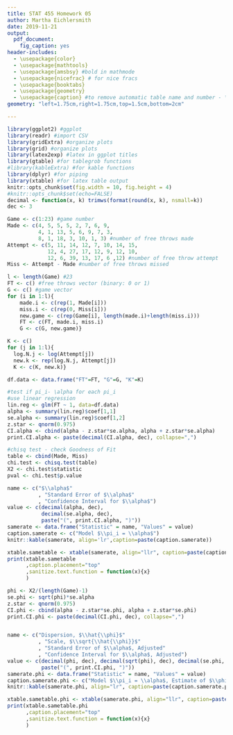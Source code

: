 ```yaml
---
title: STAT 455 Homework 05
author: Martha Eichlersmith
date: 2019-11-21
output:
  pdf_document:
    fig_caption: yes
header-includes:
  - \usepackage{color}
  - \usepackage{mathtools}
  - \usepackage{amsbsy} #bold in mathmode
  - \usepackage{nicefrac} # for nice fracs 
  - \usepackage{booktabs}
  - \usepackage{geometry}
  - \usepackage{caption} #to remove automatic table name and number - \captionsetup[table]{labelformat=empty}, put code under ---
geometry: "left=1.75cm,right=1.75cm,top=1.5cm,bottom=2cm" 

---
```

```r
library(ggplot2) #ggplot
library(readr) #import CSV
library(gridExtra) #organize plots
library(grid) #organize plots
library(latex2exp) #latex in ggplot titles 
library(gtable) #for tablegrob functions 
#library(kableExtra) #for kable functions
library(dplyr) #for piping 
library(xtable) #for latex table output 
knitr::opts_chunk$set(fig.width = 10, fig.height = 4)
#knitr::opts_chunk$set(echo=FALSE)
decimal <- function(x, k) trimws(format(round(x, k), nsmall=k))
dec <- 3
```


```r
Game <- c(1:23) #game number 
Made <- c(4, 5, 5, 5, 2, 7, 6, 9, 
          4, 1, 13, 5, 6, 9, 7, 3,
          8, 1, 18, 3, 10, 1, 3) #number of free throws made 
Attempt <- c(5, 11, 14, 12, 7, 10, 14, 15, 
             12, 4, 27, 17, 12, 9, 12, 10, 
             12, 6, 39, 13, 17, 6 ,12) #number of free throw attempt
Miss <- Attempt - Made #number of free throws missed 
```

```r
l <- length(Game) #23
FT <- c() #free throws vector (binary: 0 or 1)
G <- c() #game vector 
for (i in 1:l){
    made.i <- c(rep(1, Made[i]))
    miss.i <- c(rep(0, Miss[i]))
    new.game <- c(rep(Game[i], length(made.i)+length(miss.i)))
    FT <- c(FT, made.i, miss.i)
    G <- c(G, new.game)}

K <- c() 
for (j in 1:l){
  log.N.j <- log(Attempt[j])
  new.k <- rep(log.N.j, Attempt[j])
  K <- c(K, new.k)}

df.data <- data.frame("FT"=FT, "G"=G, "K"=K)
```

```r
#test if pi_i- \alpha for each pi_i
#use linear regression 
lin.reg <- glm(FT ~ 1, data=df.data)
alpha <- summary(lin.reg)$coef[1,1]
se.alpha <- summary(lin.reg)$coef[1,2]
z.star <- qnorm(0.975)
CI.alpha <- cbind(alpha - z.star*se.alpha, alpha + z.star*se.alpha)
print.CI.alpha <- paste(decimal(CI.alpha, dec), collapse=",")

#chisq test - check Goodness of Fit 
table <- cbind(Made, Miss)
chi.test <- chisq.test(table)
X2 <- chi.test$statistic
pval <- chi.test$p.value

name <- c("$\\alpha$"
          , "Standard Error of $\\alpha$"
          , "Confidence Interval for $\\alpha$")
value <- c(decimal(alpha, dec), 
           decimal(se.alpha, dec),
           paste("(", print.CI.alpha, ")"))
samerate <- data.frame("Statistic" = name, "Values" = value)
caption.samerate <- c("Model $\\pi_i = \\alpha$")
knitr::kable(samerate, align='lr',caption=paste(caption.samerate))
```

```r
xtable.sametable <- xtable(samerate, align="llr", caption=paste(caption.samerate))
print(xtable.sametable
      ,caption.placement="top"
      ,sanitize.text.function = function(x){x}
      )
```

```r
phi <- X2/(length(Game)-1)
se.phi <- sqrt(phi)*se.alpha
z.star <- qnorm(0.975)
CI.phi <- cbind(alpha - z.star*se.phi, alpha + z.star*se.phi)
print.CI.phi <- paste(decimal(CI.phi, dec), collapse=",")


name <- c("Dispersion, $\\hat{\\phi}$"
          , "Scale, $\\sqrt{\\hat{\\phi}}$"
          , "Standard Error of $\\alpha$, Adjusted"
          , "Confidence Interval for $\\alpha$, Adjusted")
value <- c(decimal(phi, dec), decimal(sqrt(phi), dec), decimal(se.phi, dec),
           paste("(", print.CI.phi, ")"))
samerate.phi <- data.frame("Statistic" = name, "Values" = value)
caption.samerate.phi <- c("Model $\\pi_i = \\alpha$, Estimate of $\\phi$ and Adjustements")
knitr::kable(samerate.phi, align="lr", caption=paste(caption.samerate.phi))
```

```r
xtable.sametable.phi <- xtable(samerate.phi, align="llr", caption=paste(caption.samerate.phi))
print(xtable.sametable.phi
      ,caption.placement="top"
      ,sanitize.text.function = function(x){x}
      )
```

